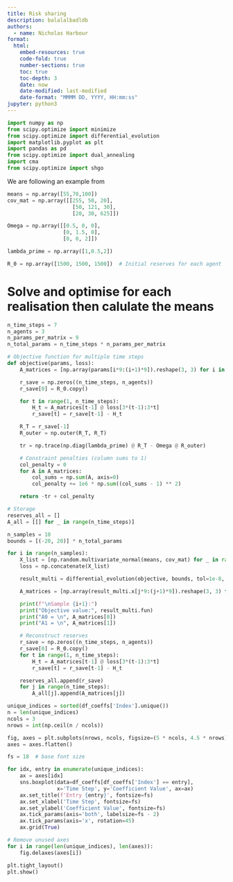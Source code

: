```yaml
---
title: Risk sharing
description: balalalbadldb
authors:
  - name: Nicholas Harbour
format: 
  html:
    embed-resources: true
    code-fold: true
    number-sections: true
    toc: true
    toc-depth: 3
    date: now
    date-modified: last-modified
    date-format: "MMMM DD, YYYY, HH:mm:ss"
jupyter: python3
---
```



```python

import numpy as np  
from scipy.optimize import minimize
from scipy.optimize import differential_evolution
import matplotlib.pyplot as plt
import pandas as pd
from scipy.optimize import dual_annealing
import cma
from scipy.optimize import shgo

```


We are following an example from 
```python

means = np.array([55,70,100])
cov_mat = np.array([[255, 50, 20],
                     [50, 121, 30],
                     [20, 30, 625]])

Omega = np.array([[0.5, 0, 0],
                  [0, 1.5, 0],
                  [0, 0, 2]])

lambda_prime = np.array([1,0.5,2])

R_0 = np.array([1500, 1500, 1500])  # Initial reserves for each agent


```


# Solve and optimise for each realisation then calulate the means


```python
n_time_steps = 7
n_agents = 3
n_params_per_matrix = 9
n_total_params = n_time_steps * n_params_per_matrix

# Objective function for multiple time steps
def objective(params, loss):
    A_matrices = [np.array(params[i*9:(i+1)*9]).reshape(3, 3) for i in range(n_time_steps)]

    r_save = np.zeros((n_time_steps, n_agents))
    r_save[0] = R_0.copy()

    for t in range(1, n_time_steps):
        H_t = A_matrices[t-1] @ loss[3*(t-1):3*t]
        r_save[t] = r_save[t-1] - H_t

    R_T = r_save[-1]
    R_outer = np.outer(R_T, R_T)

    tr = np.trace(np.diag(lambda_prime) @ R_T - Omega @ R_outer)

    # Constraint penalties (column sums to 1)
    col_penalty = 0
    for A in A_matrices:
        col_sums = np.sum(A, axis=0)
        col_penalty += 1e6 * np.sum((col_sums - 1) ** 2)

    return -tr + col_penalty

# Storage
reserves_all = []
A_all = [[] for _ in range(n_time_steps)]

n_samples = 10
bounds = [(-20, 20)] * n_total_params

for i in range(n_samples):
    X_list = [np.random.multivariate_normal(means, cov_mat) for _ in range(n_time_steps - 1)]
    loss = np.concatenate(X_list)

    result_multi = differential_evolution(objective, bounds, tol=1e-8, args=(loss,))

    A_matrices = [np.array(result_multi.x[j*9:(j+1)*9]).reshape(3, 3) for j in range(n_time_steps)]

    print(f"\nSample {i+1}:")
    print("Objective value:", result_multi.fun)
    print("A0 = \n", A_matrices[0])
    print("A1 = \n", A_matrices[1])

    # Reconstruct reserves
    r_save = np.zeros((n_time_steps, n_agents))
    r_save[0] = R_0.copy()
    for t in range(1, n_time_steps):
        H_t = A_matrices[t-1] @ loss[3*(t-1):3*t]
        r_save[t] = r_save[t-1] - H_t

    reserves_all.append(r_save)
    for j in range(n_time_steps):
        A_all[j].append(A_matrices[j])

```



```python

unique_indices = sorted(df_coeffs['Index'].unique())
n = len(unique_indices)
ncols = 3
nrows = int(np.ceil(n / ncols))

fig, axes = plt.subplots(nrows, ncols, figsize=(5 * ncols, 4.5 * nrows), sharey=True, sharex=True)
axes = axes.flatten()

fs = 18  # base font size

for idx, entry in enumerate(unique_indices):
    ax = axes[idx]
    sns.boxplot(data=df_coeffs[df_coeffs['Index'] == entry],
                x='Time Step', y='Coefficient Value', ax=ax)
    ax.set_title(f'Entry {entry}', fontsize=fs)
    ax.set_xlabel('Time Step', fontsize=fs)
    ax.set_ylabel('Coefficient Value', fontsize=fs)
    ax.tick_params(axis='both', labelsize=fs - 2)
    ax.tick_params(axis='x', rotation=45)
    ax.grid(True)

# Remove unused axes
for i in range(len(unique_indices), len(axes)):
    fig.delaxes(axes[i])

plt.tight_layout()
plt.show()





```




